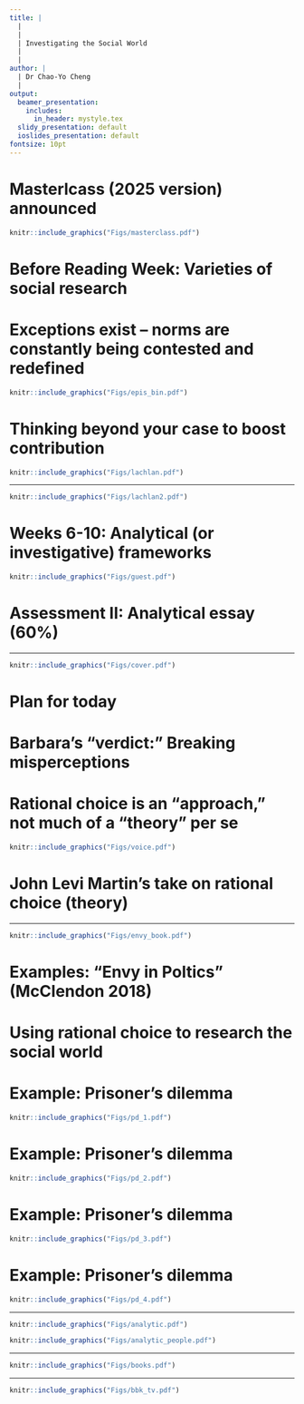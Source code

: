```yaml
---
title: |
  |
  |
  | Investigating the Social World
  |
  |
author: |
  | Dr Chao-Yo Cheng
  |
output:
  beamer_presentation:
    includes:
      in_header: mystyle.tex
  slidy_presentation: default
  ioslides_presentation: default
fontsize: 10pt
---
```


# Masterlcass (2025 version) announced

```r
knitr::include_graphics("Figs/masterclass.pdf")
```
\vspace{0.2cm}
\begin{center}
Invitation to audit will be sent to all PG students
\end{center}

# Before Reading Week: Varieties of social research

\begin{itemize}
\small
  \item ISW is a special module, as we aim to reflect on the production of "valid" knowledge about the social world
  \vspace{0.1cm}
  \begin{itemize}
    \item Know what you do and explain the objectives of your scholarly endeavors;
    \item Know the differences between various objectives and engage other researchers' work constructively and effectively
  \end{itemize}
  \vspace{0.2cm}
  \item Social research involves a series of careful thinking about epistemology, theory-building and methodology; hence \textbf{theory-empirics alignment} is key to rigour
  \vspace{0.1cm}
  \begin{itemize}
    \item \textbf{Reveal nuances of the real world}: Constructivism; (interpretative) theory as approach; interpretation; qualitative; inductive/abductive
    \item \textbf{Search for the "ultimate" truth}: Positivism; (explanatory) theory as paradigm; explanation; quantitative; deductive
  \end{itemize}
\end{itemize}

# Exceptions exist -- norms are constantly being contested and redefined

\pause
```r
knitr::include_graphics("Figs/epis_bin.pdf")
```

# Thinking beyond your case to boost contribution

\vspace{0.2cm}
```r
knitr::include_graphics("Figs/lachlan.pdf")
```

---

\vspace{0.3cm}
```r
knitr::include_graphics("Figs/lachlan2.pdf")
```

# Weeks 6-10: Analytical (or investigative) frameworks

\vspace{0.2cm}
```r
knitr::include_graphics("Figs/guest.pdf")
```
\vspace{0.5cm}
\begin{itemize}
\small
  \item Rational choice theory (Dr Chao-Yo Cheng)
  \item Psychosocial framing (Professor Silvia Posocco)
  \item Decolonizing social research (Dr Ivana Bevilacqua)
  \item Intersectional sensibilities (Ms Joy Brooks-Gilzeane)
  \item Situating lived experience (Dr Sarah Marks)
\end{itemize}

# Assessment II: Analytical essay (60%)

\begin{itemize}
  \item You will write an essay of 2,500 words in length
  \vspace{0.3cm}
  \item The idea is to choose \textbf{TWO} frameworks introduced after Reading Week to analyze an issue or problem of your choice
  \vspace{0.3cm}
  \item You are free to carry out any necessary outside/additional research; cite references properly (e.g., APA or MLA)
  \vspace{0.3cm}
  \item You can come to my office hours to discuss your preliminary responses with me; the goal is not to give you a mark before the deadline but to clear any confusion
  \vspace{0.3cm}
  \item Instructions and sample submissions available on Moodle now
\end{itemize}

---

\begin{center}
\textbf{Lecture 7: Rational choice}
\end{center}
\vspace{0.7cm}
```r
knitr::include_graphics("Figs/cover.pdf")
```
\vspace{0.1cm}
\pause
\begin{center}
\scriptsize
"Anyone fancies an end-of-term happy hour?"
\end{center}

# Plan for today

\begin{itemize}
  \item Rational choice and beyond
  \vspace{0.4cm}
  \item Workshop: "Analytical narratives"
  \vspace{0.1cm}
  \begin{itemize}
    \item Principles
    \item Critiques and responses
    \item Examples
    \item Exercise
  \end{itemize}
\end{itemize}

# Barbara's "verdict:" Breaking misperceptions

\vspace{0.2cm}
\begincols
  \begincol{.4\textwidth}
    \begin{figure}
    \centering
    \includegraphics[scale=0.3]{Figs/castles}
    \end{figure}
  \endcol
  \begincol{.5\textwidth}
  \begin{itemize}
  \small
    \item Rational choice does not assume people are "selfish"
    \vspace{0.3cm}
    \item Rational choice does not assume people are driven by material interests
    \vspace{0.3cm}
    \item Rational choice does not assume preferences are stable or fixed
    \vspace{0.3cm}
    \item Rational choice does not ignore/discard ideology and/or history
  \end{itemize}
  \endcol
\endcols

# Rational choice is an "approach," not much of a "theory" per se

```r
knitr::include_graphics("Figs/voice.pdf")
```
\vspace{0.2cm}
\begin{itemize}
\small
  \item Rational choice highlights the importance of "rationality" and yet how rationality should treated as a construct, not a given constant
  \item Rational choice does not dictate a single or universal explanation/prediction
  \item Rational choice provides a \textbf{micro-foundation} to research the social world
\end{itemize}

# John Levi Martin's take on rational choice (theory)

\vspace{0.2cm}
\begincols
  \begincol{.4\textwidth}
    \begin{figure}
    \centering
    \includegraphics[scale=0.3]{Figs/martin}
    \end{figure}
  \endcol
  \begincol{.5\textwidth}
  \begin{itemize}
    \small
    \item A useful "modelling exercise" for deductive reasoning
    \vspace{0.3cm}
    \item Cautioning against using it as a "total" theory of society (which can grow into a form of intellectural imperialism)
    \vspace{0.3cm}
    \item \textbf{Caveats abound}, alas -- Do we have a "choice?" How about structures? In favor of parsimony at the sacrifice of complexities and nuances? Ad hoc? How do we handle unintended or unexpected outcomes?
    \vspace{0.3cm}
    \item \textbf{Question for all}: To what extend would he align with Geddes?
  \end{itemize}
  \endcol
\endcols

---

```r
knitr::include_graphics("Figs/envy_book.pdf")
```

# Examples: "Envy in Poltics" (McClendon 2018) 

\begin{itemize}
  \item \textbf{Paradox}: Why rich people support redistribution? Why do governments fail to provide and act responsively?
  \vspace{0.2cm}
  \item \textbf{Argument}: \textbf{Status sentiment} is key -- envy, spite and pursuit of admiration will influence political behaviors 
  \vspace{0.2cm}
  \item \textbf{Literature}: Drawing on anthropology, social psychology, behavior economics and so on
  \vspace{0.2cm}
  \item \textbf{Empirics}: Case studies and quantitative analysis, especially surveys and election/admin data (see "Applications")
  \vspace{0.2cm}
  \item \textbf{Implications}: Inequality is the key driving force of various political issues we are observing, but may not manifest in a way we expect 
\end{itemize}

# Using rational choice to research the social world

\begin{itemize}
  \item Identify "paradox" to challenge the "conventional" wisdom (e.g., things taken for granted or so but turn out to be quite counterintuitive)
  \vspace{0.3cm}
  \item Define "actors" involved, laying down their different outcomes and actions
  \vspace{0.3cm}
  \item Set "utilities" to help the search for their "optimal" strategies; whether one action will be taken or not, can be an "interactive" and "repeated" process
  \vspace{0.3cm}
  \item Note that "utilities" do not come out of nowhere, and actors may be constrained by their "information" environment
\end{itemize}

# Example: Prisoner's dilemma

```r
knitr::include_graphics("Figs/pd_1.pdf")
```
\vspace{0.2cm}
\begin{itemize}
\small
  \item Suppose A and B are arrested; the police puts them in two different interrogation rooms
  \item If both confess, both get 10 years in prison
  \item If none of them confesses, both get 5 years in prison
  \item For both A and B, they can get away if only the other side confesses, and the other side will get 20 years in prison
\end{itemize}

# Example: Prisoner's dilemma

```r
knitr::include_graphics("Figs/pd_2.pdf")
```
\vspace{0.2cm}
\begin{itemize}
  \item A would not know what B will do (unless they make a deal beforehand)
  \item If B confesses, A should confess as well
  \item If B does not confess, A should confess, too
  \item So regardless what B will do, A should confess anyway
\end{itemize}

# Example: Prisoner's dilemma

```r
knitr::include_graphics("Figs/pd_3.pdf")
```
\vspace{0.2cm}
\begin{itemize}
  \item Likewise, B would not know what A will do
  \item If A confesses, B should confess as well
  \item If A does not confess, B should confess, too
  \item So regardless what A will do, B should confess anyway
\end{itemize}

# Example: Prisoner's dilemma

```r
knitr::include_graphics("Figs/pd_4.pdf")
```
\vspace{0.2cm}
\begin{itemize}
  \item As a result, both actors are stuck in the situation tat both will confess
  \item This is counterintuitive, as ideally none of them should
  \item What can we do to get away from this conundrum -- of course, we would not want to set suspects on loose, but let's put that aside
  \item Any other comments or questions?
\end{itemize}

---

```r
knitr::include_graphics("Figs/analytic.pdf")
```
\vspace{0.5cm}
```r
knitr::include_graphics("Figs/analytic_people.pdf")
```

---

```r
knitr::include_graphics("Figs/books.pdf")
```

---

\vspace{0.5cm}
\begin{center}
Thank you!
\end{center}
\vspace{0.3cm}
```r
knitr::include_graphics("Figs/bbk_tv.pdf")
```
\vspace{0.3cm}
\begin{center}
\texttt{c.cheng@bbk.ac.uk}
\end{center}
